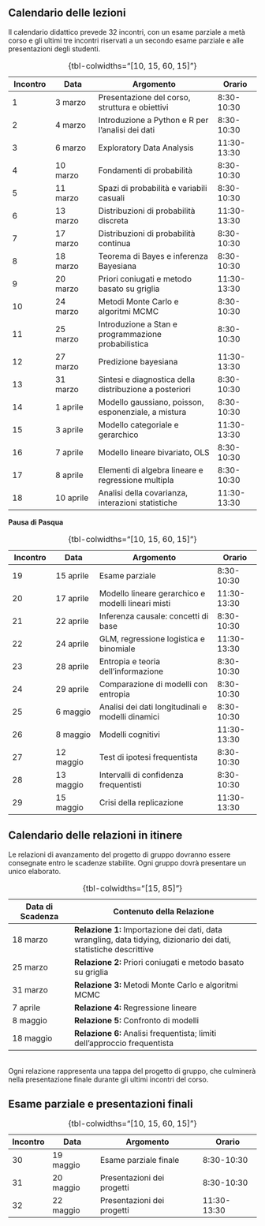 ## Calendario delle lezioni

Il calendario didattico prevede 32 incontri, con un esame parziale a metà corso e gli ultimi tre incontri riservati a un secondo esame parziale e alle presentazioni degli studenti.

| **Incontro** | **Data** | **Argomento** | **Orario** |
|-------------|-------------|-----------------------------------|-------------|
| 1 | 3 marzo | Presentazione del corso, struttura e obiettivi | 8:30-10:30 |
| 2 | 4 marzo | Introduzione a Python e R per l'analisi dei dati | 8:30-10:30 |
| 3 | 6 marzo | Exploratory Data Analysis | 11:30-13:30 |
| 4 | 10 marzo | Fondamenti di probabilità | 8:30-10:30 |
| 5 | 11 marzo | Spazi di probabilità e variabili casuali | 8:30-10:30 |
| 6 | 13 marzo | Distribuzioni di probabilità discreta | 11:30-13:30 |
| 7 | 17 marzo | Distribuzioni di probabilità continua | 8:30-10:30 |
| 8 | 18 marzo | Teorema di Bayes e inferenza Bayesiana | 8:30-10:30 |
| 9 | 20 marzo | Priori coniugati e metodo basato su griglia | 11:30-13:30 |
| 10 | 24 marzo | Metodi Monte Carlo e algoritmi MCMC | 8:30-10:30 |
| 11 | 25 marzo | Introduzione a Stan e programmazione probabilistica | 8:30-10:30 |
| 12 | 27 marzo | Predizione bayesiana | 11:30-13:30 |
| 13 | 31 marzo | Sintesi e diagnostica della distribuzione a posteriori | 8:30-10:30 |
| 14 | 1 aprile | Modello gaussiano, poisson, esponenziale, a mistura | 8:30-10:30 |
| 15 | 3 aprile | Modello categoriale e gerarchico | 11:30-13:30 |
| 16 | 7 aprile | Modello lineare bivariato, OLS | 8:30-10:30 |
| 17 | 8 aprile | Elementi di algebra lineare e regressione multipla | 8:30-10:30 |
| 18 | 10 aprile | Analisi della covarianza, interazioni statistiche | 11:30-13:30 |
: {tbl-colwidths="[10, 15, 60, 15]"}

**Pausa di Pasqua**

| **Incontro** | **Data** | **Argomento** | **Orario** |
|-------------|-------------|----------------------------------|-------------|
| 19 | 15 aprile | Esame parziale | 8:30-10:30 |
| 20 | 17 aprile | Modello lineare gerarchico e modelli lineari misti | 11:30-13:30 |
| 21 | 22 aprile | Inferenza causale: concetti di base | 8:30-10:30 |
| 22 | 24 aprile | GLM, regressione logistica e binomiale | 11:30-13:30 |
| 23 | 28 aprile | Entropia e teoria dell'informazione | 8:30-10:30 |
| 24 | 29 aprile | Comparazione di modelli con entropia | 8:30-10:30 |
| 25 | 6 maggio | Analisi dei dati longitudinali e modelli dinamici | 8:30-10:30 |
| 26 | 8 maggio | Modelli cognitivi | 11:30-13:30 |
| 27 | 12 maggio | Test di ipotesi frequentista | 8:30-10:30 |
| 28 | 13 maggio | Intervalli di confidenza frequentisti | 8:30-10:30 |
| 29 | 15 maggio | Crisi della replicazione | 11:30-13:30 |
: {tbl-colwidths="[10, 15, 60, 15]"}

## Calendario delle relazioni in itinere

Le relazioni di avanzamento del progetto di gruppo dovranno essere consegnate entro le scadenze stabilite. Ogni gruppo dovrà presentare un unico elaborato.

| **Data di Scadenza** | **Contenuto della Relazione** |
|------------------|------------------------------------------------------|
| 18 marzo | **Relazione 1:** Importazione dei dati, data wrangling, data tidying, dizionario dei dati, statistiche descrittive |
| 25 marzo | **Relazione 2:** Priori coniugati e metodo basato su griglia |
| 31 marzo | **Relazione 3:** Metodi Monte Carlo e algoritmi MCMC |
| 7 aprile | **Relazione 4:** Regressione lineare |
| 8 maggio | **Relazione 5:** Confronto di modelli |
| 18 maggio | **Relazione 6:** Analisi frequentista; limiti dell'approccio frequentista |
: {tbl-colwidths="[15, 85]"}

\
Ogni relazione rappresenta una tappa del progetto di gruppo, che culminerà nella presentazione finale durante gli ultimi incontri del corso.

## Esame parziale e presentazioni finali

| **Incontro** | **Data**  | **Argomento**              | **Orario**  |
|--------------|-----------|----------------------------|-------------|
| 30           | 19 maggio | Esame parziale finale      | 8:30-10:30  |
| 31           | 20 maggio | Presentazioni dei progetti | 8:30-10:30  |
| 32           | 22 maggio | Presentazioni dei progetti | 11:30-13:30 |
: {tbl-colwidths="[10, 15, 60, 15]"}


